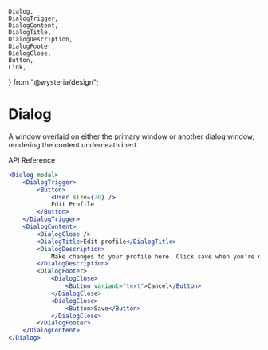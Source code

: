     Dialog,
    DialogTrigger,
    DialogContent,
    DialogTitle,
    DialogDescription,
    DialogFooter,
    DialogClose,
    Button,
    Link,
} from "@wysteria/design";

# Dialog

A window overlaid on either the primary window or another dialog window, rendering the content underneath inert.

<Link
    target="_blank"
    link="https://www.radix-ui.com/primitives/docs/components/dialog"
>
    API Reference
</Link>

<ComponentPreview>
    <Dialog modal>
        <DialogTrigger>
            <Button>
                <User size={20} />
                {"Edit Profile"}
            </Button>
        </DialogTrigger>
        <DialogContent>
            <DialogClose />
            <DialogTitle>Edit profile</DialogTitle>
            <DialogDescription>
                Make changes to your profile here. Click save when you're done.
            </DialogDescription>
            <DialogFooter>
                <DialogClose>
                    <Button variant="text">Cancel</Button>
                </DialogClose>
                <DialogClose>
                    <Button>Save</Button>
                </DialogClose>
            </DialogFooter>
        </DialogContent>
    </Dialog>
</ComponentPreview>

```jsx copy
<Dialog modal>
    <DialogTrigger>
        <Button>
            <User size={20} />
            Edit Profile
        </Button>
    </DialogTrigger>
    <DialogContent>
        <DialogClose />
        <DialogTitle>Edit profile</DialogTitle>
        <DialogDescription>
            Make changes to your profile here. Click save when you're done.
        </DialogDescription>
        <DialogFooter>
            <DialogClose>
                <Button variant="text">Cancel</Button>
            </DialogClose>
            <DialogClose>
                <Button>Save</Button>
            </DialogClose>
        </DialogFooter>
    </DialogContent>
</Dialog>
```
